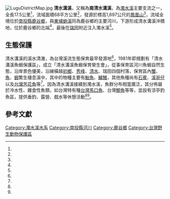 {{expand|time=2015-09-04T15:08:36+00:00}}
{{Infobox river
| river_name = 清水溝溪
| native_name = 清水溝
| other_name = 南清水溝溪
| image_name = 
| image_size = 
| caption    = 
| origin     = 鳳凰山
| mouth      = 下瑞田
| progression = [[濁水溪|濁水溪]]
| basin_countries = 
| location   = [[鹿谷鄉|鹿谷鄉]]
| length     = 17.5公里
| elevation  = 1,697公尺
| mouth_elevation =
| discharge  = 
| watershed  = 68平方公里
}}
[[File:LuguDistrictMap.jpg|thumb]]
'''清水溝溪'''，又稱為'''南清水溝溪'''，為[[濁水溪|濁水溪]]主要支流之一，全長17.5公里<ref name="踏青"/>，流域面積68平方公里<ref name="踏青"/>，發源於標高1,697公尺的[[鳳凰山_(南投縣)|鳳凰山]]<ref name="自然環境"/>，流域全境位於[[南投縣|南投縣]][[鹿谷鄉|鹿谷鄉]]，與[[東埔蚋溪|東埔蚋溪]]同為鹿谷鄉的主要河川，下游形成清水溝溪沖積地，位於鹿谷鄉的北端<ref name="自然環境"/>，最後在[[瑞田村|瑞田]]附近注入濁水溪<ref name="清水社區發展協會"/>。

== 生態保護 ==
清水溝溪的溪水清澈，為台灣溪流生態保育最早發源地<ref name="踏青"/>，1981年即規劃有「清水溝溪魚蝦保護區」，成立「清水溝溪魚蝦保育榮生會」，從事保育區河川魚蝦自然生態，沿岸景色優美，沿線橫越[[初鄉村|初鄉]]、[[秀峰村_(南投縣)|秀峰]]、[[清水村_(南投縣鹿谷鄉)|清水]]、瑞田四個村落，保育區內[[蟹|蟹]]、[[魚|魚]]、[[蝦|蝦]]繁生棲息溪中，其中的物種主要有[[鮐魚|鮐魚]]、[[鱸鰻|鱸鰻]]，其他魚種尚有[[石賓光唇魚|石賓]]、[[平頜鱲|溪哥仔]]以及[[臺灣鏟頜魚|台灣苦花魚]]等<ref name="清水社區發展協會"/>，因為清水溝溪接續到濁水溪，魚群分布相當廣泛，其分佈屬於冷水性、雜食性魚類，如台灣特有種[[台灣馬口魚|台灣馬口魚]]、台灣[[鯽魚|鯽魚]]等等，並設有涼亭釣魚區，提供垂釣、露營、戲水等休憩活動<ref name="eeispea"/><ref name="清水社區發展協會"/>。

== 參考文獻 ==
{{Reflist| refs=
<ref name="踏青">{{cite web|language=zh-tw|url=http://epaper.wra.gov.tw/Article_Detail.aspx?s=8046AE57A979C66B|title=南清水溝溪　自然景觀踏青好去處|author=|publisher=經濟部水利署|date=|accessdate=2015-09-04|archive-date=2016-03-04|archive-url=https://web.archive.org/web/20160304131140/http://epaper.wra.gov.tw/Article_Detail.aspx?s=8046AE57A979C66B|dead-url=no}}</ref>

<ref name="自然環境">{{cite web|language=zh-tw|url=http://www.lugu.gov.tw/mobile/HomeStyle.aspx?urlFile=about2.htm|title=自然環境|author=|publisher=鹿谷鄉公所|date=|accessdate=2015-09-04|archive-url=https://web.archive.org/web/20160304125537/http://www.lugu.gov.tw/mobile/HomeStyle.aspx?urlFile=about2.htm|archive-date=2016-03-04|dead-url=yes}}</ref>

<ref name="eeispea">{{cite web|language=zh-tw|url=http://eeis.epa.gov.tw/erlcp/104%E7%B6%B2%E9%A0%81/1.%E7%A4%BE%E5%8D%80%E7%92%B0%E5%A2%83%E6%94%B9%E9%80%A0/104%E5%B9%B4%E5%BA%A6%E5%96%AE%E4%B8%80%E7%A4%BE%E5%8D%80/%E7%B6%B2%E9%A0%81/27.%E5%8D%97%E6%8A%95%E7%B8%A3%E9%B9%BF%E8%B0%B7%E9%84%89%E6%B8%85%E6%B0%B4%E6%BA%9D%E6%BA%AA%E6%B2%B3%E5%B7%9D%E9%AD%9A%E8%9D%A6%E4%BF%9D%E8%82%B2%E5%8D%80%E6%A6%AE%E7%94%9F%E6%9C%83.htm|title=南投縣鹿谷鄉清水溝溪河川魚蝦保育區榮生會|author=|publisher=環保署|date=|accessdate=2015-09-04|deadurl=yes|archiveurl=https://web.archive.org/web/20160304133726/http://eeis.epa.gov.tw/erlcp/104%E7%B6%B2%E9%A0%81/1.%E7%A4%BE%E5%8D%80%E7%92%B0%E5%A2%83%E6%94%B9%E9%80%A0/104%E5%B9%B4%E5%BA%A6%E5%96%AE%E4%B8%80%E7%A4%BE%E5%8D%80/%E7%B6%B2%E9%A0%81/27.%E5%8D%97%E6%8A%95%E7%B8%A3%E9%B9%BF%E8%B0%B7%E9%84%89%E6%B8%85%E6%B0%B4%E6%BA%9D%E6%BA%AA%E6%B2%B3%E5%B7%9D%E9%AD%9A%E8%9D%A6%E4%BF%9D%E8%82%B2%E5%8D%80%E6%A6%AE%E7%94%9F%E6%9C%83.htm|archivedate=2016-03-04}}</ref>

<ref name="清水社區發展協會">{{cite web|language=zh-tw|url=http://www.ntgolf.com.tw/rinsing-collage/collage-2.htm|title=清水溝溪|author=|publisher=南投縣鹿谷鄉清水社區發展協會|date=|accessdate=2015-09-04|deadurl=yes|archiveurl=https://web.archive.org/web/20160305053425/http://www.ntgolf.com.tw/rinsing-collage/collage-2.htm|archivedate=2016-03-05}}</ref>
}}

{{濁水溪}}
[[Category:濁水溪水系|Category:濁水溪水系]]
[[Category:南投縣河川|Category:南投縣河川]]
[[Category:鹿谷鄉|Category:鹿谷鄉]]
[[Category:台灣野生動物保護區|Category:台灣野生動物保護區]]